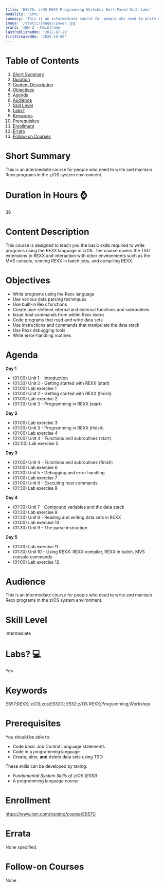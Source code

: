 ```yaml
---
title: 'ES57G: z/OS REXX Programming Workshop Self-Paced With Labs'
modality: 'SPVC'
summary: 'This is an intermediate course for people who need to write and maintain Rexx programs in the z/OS system environment. '
image: '/static/images/power.jpg'
brand: 'IBM Z - Mainframe'
lastPublishedOn: '2022-07-29'
firstCreatedOn: '2020-10-08'
---
```

# Table of Contents
1.  [Short Summary](#short-summary)
2.  [Duration](#duration-in-hours-)
3.  [Content Description](#content-description)
4.  [Objectives](#objectives)
5.  [Agenda](#agenda)
6.  [Audience](#audience)
7.  [Skill Level](#skill-level)
8.  [Labs?](#labs-)
9.  [Keywords](#keywords)
10. [Prerequisites](#prerequisites)
11. [Enrollment](#enrollment)
12. [Errata](#errata)
13. [Follow-on Courses](#follow-on-courses)

# Short Summary
This is an intermediate course for people who need to write and maintain Rexx programs in the z/OS system environment. 

# Duration in Hours ⌚
36

# Content Description
This course is designed to teach you the basic skills required to write programs using the REXX language in z/OS. The course covers the TSO extensions to REXX and interaction with other environments such as the MVS console, running REXX in batch jobs, and compiling REXX.



# Objectives
* Write programs using the Rexx language
* Use various data parsing techniques
* Use built-in Rexx functions
* Create user-defined internal and external functions and subroutines
* Issue host commands from within Rexx execs
* Code programs that read and write data sets
* Use instructions and commands that manipulate the data stack
* Use Rexx debugging tools
* Write error-handling routines


# Agenda
**Day 1**

* (01:00) Unit 1 - Introduction
* (01:30) Unit 2 - Getting started with REXX (start)
* (01:00) Lab exercise 1
* (01:00) Unit 2 - Getting started with REXX (finish)
* (01:00) Lab exercise 2
* (01:30) Unit 3 - Programming in REXX (start)

**Day 2**

* (01:00) Lab exercise 3
* (01:30) Unit 3 - Programming in REXX (finish)
* (01:00) Lab exercise 4
* (01:00) Unit 4 - Functions and subroutines (start)
* (02:00) Lab exercise 5

**Day 3**

* (01:00) Unit 4 - Functions and subroutines (finish)
* (01:00) Lab exercise 6
* (01:30) Unit 5 - Debugging and error handling
* (01:00) Lab exercise 7
* (01:00) Unit 6 - Executing host commands
* (01:30) Lab exercise 8

**Day 4**

* (01:30) Unit 7 - Compound variables and the data stack
* (01:30) Lab exercise 9
* (01:30) Unit 8 - Reading and writing data sets in REXX
* (01:00) Lab exercise 10
* (01:30) Unit 9 - The parse instruction

**Day 5**

* (01:30) Lab exercise 11
* (01:30) Unit 10 - Using REXX: REXX compiler, REXX in batch, MVS console commands
* (01:00) Lab exercise 12


# Audience
This is an intermediate course for people who need to write and maintain Rexx programs in the z/OS system environment.



# Skill Level
Intermediate        

# Labs? 💻
Yes

# Keywords
ES57;REXX; z/OS;zos;ES52G; ES52;z/OS REXX;Programming;Workshop

# Prerequisites
You should be able to:


* Code basic Job Control Language statements
* Code in a programming language
* Create, alter, **and** delete data sets using TSO


These skills can be developed by taking:


* *Fundamental System Skills of z/OS (ES10)*
* A programming language course


# Enrollment
https://www.ibm.com/training/course/ES57G

# Errata
None specified.

# Follow-on Courses
None


